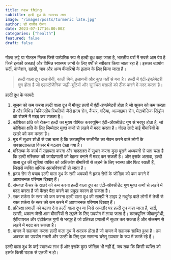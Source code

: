```yaml
---
title: new thing
subtitle: हल्दी दूध के स्वास्थ्य लाभ
image: "/images/posts/turmeric late.jpg"
author: डॉ राजीव रंजन
date: 2023-07-17T16:00:00Z
categories: ["health"]
featured: false
draft: false
---
```


गोल्ड लट्टे या गोल्डन मिल्क जिसे पारंपरिक रूप से हल्दी दूध कहा जाता है, भारतीय घरों में सबसे आम पेय है जिसे इसकी अच्छाई और विभिन्न स्वास्थ्य लाभों के लिए वर्षों से स्वीकार किया जाता रहा है। इसका उपयोग सर्दी, कंजेशन, खांसी, घाव और अन्य बीमारियों के इलाज के लिए किया जाता है।

<Blockquote name="अंकुश सिंह">
 हल्दी वाला दूध दालचीनी, काली मिर्च, इलायची और कुछ नहीं से बना है। हल्दी में एंटी-इंफ्लेमेटरी गुण होता है जो एडाप्टोजेनिक जड़ी-बूटियों और सुगंधित मसालों को ठीक करने में मदद करता है।
</Blockquote>

हल्दी दूध के फायदे
1. सूजन को कम करना
हल्दी वाला दूध में मौजूद तत्वों में एंटी-इंफ्लेमेटरी होता है जो सूजन को कम करता है और विभिन्न चिकित्सीय स्थितियों जैसे हृदय रोग, कैंसर, गठिया, अल्जाइमर रोग, मेटाबोलिक सिंड्रोम को रोकने में मदद कर सकता है।
2. कोशिका क्षति को रोकना
हल्दी का मुख्य यौगिक करक्यूमिन एंटी-ऑक्सीडेंट गुण से भरपूर होता है, जो कोशिका क्षति के लिए जिम्मेदार मुक्त कणों से लड़ने में मदद करता है। गोल्ड लाटे कई बीमारियों के खतरे को कम करता है।
3. मूड में सुधार
शोधों से पता चला है कि करक्यूमिन सप्लीमेंट का सेवन करने वाले लोगों के अवसादग्रस्तता विकार में बदलाव देखा गया है।
4. मस्तिष्क के कार्य में सहायता करना और याददाश्त में सुधार करना
कुछ पुराने अध्ययनों से पता चला है कि हल्दी मस्तिष्क की कार्यप्रणाली को बेहतर बनाने में मदद कर सकती है। और इसके अलावा, हल्दी वाला दूध की खूबियां व्यक्ति को अधिकांश बीमारियों से लड़ने के लिए स्वस्थ और फिट रखती हैं, जिससे व्यक्ति अधिक आत्मविश्वासी हो जाता है।
5. हृदय रोग से बचाव
हल्दी वाला दूध के सभी अवयवों ने हृदय रोगों के जोखिम को कम करने में आशाजनक परिणाम दिखाए हैं।
6. संभवतः कैंसर के खतरे को कम करना
हल्दी वाला दूध का एंटी-ऑक्सीडेंट गुण मुक्त कणों से लड़ने में मदद करता है जो कैंसर पैदा करने का प्रमुख कारण हो सकता है।
7. रक्त शर्करा के स्तर को कम करना
हल्दी वाला दूध की सामग्री ने टाइप 2 मधुमेह वाले लोगों में तेजी से रक्त शर्करा के स्तर को कम करने में आशाजनक परिणाम दिखाए हैं।
8. प्रतिरक्षा प्रणाली को बढ़ावा देना
हल्दी वाला दूध या जिसे आमतौर पर हल्दी दूध कहा जाता है, सर्दी, खांसी, थकान जैसी आम बीमारियों से लड़ने के लिए उपयोग में लाया जाता है। करक्यूमिन जीवाणुरोधी, एंटीवायरल और एंटीफंगल गुणों से भरपूर है जो प्रतिरक्षा प्रणाली में सुधार कर सकता है और संक्रमण से लड़ने में मदद कर सकता है।
9. पाचन में सहायता करना
हल्दी वाला दूध में अदरक होता है जो पाचन में सहायक साबित हुआ है। हम अदरक का उपयोग मतली और उल्टी के लिए एक सामान्य घरेलू उपचार के रूप में करते रहे हैं।
 
 
हल्दी वाला दूध के कई स्वास्थ्य लाभ हैं और इसके कुछ जोखिम भी नहीं हैं, जब तक कि किसी व्यक्ति को इसके किसी घटक से एलर्जी न हो।
